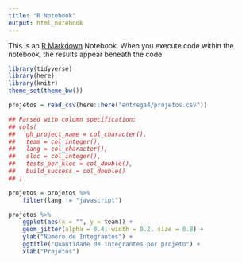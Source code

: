 ```yaml
---
title: "R Notebook"
output: html_notebook
---
```


This is an [R Markdown](http://rmarkdown.rstudio.com) Notebook. When you execute code within the notebook, the results appear beneath the code. 

```r
library(tidyverse)
library(here)
library(knitr)
theme_set(theme_bw())
```

```r
projetos = read_csv(here::here("entrega4/projetos.csv"))

## Parsed with column specification:
## cols(
##   gh_project_name = col_character(),
##   team = col_integer(),
##   lang = col_character(),
##   sloc = col_integer(),
##   tests_per_kloc = col_double(),
##   build_success = col_double()
## )
```


```r
projetos = projetos %>% 
    filter(lang != "javascript")
```

```r
projetos %>% 
    ggplot(aes(x = "", y = team)) + 
    geom_jitter(alpha = 0.4, width = 0.2, size = 0.8) +
    ylab("Número de Integrantes") + 
    ggtitle("Quantidade de integrantes por projeto") + 
    xlab("Projetos") 
```